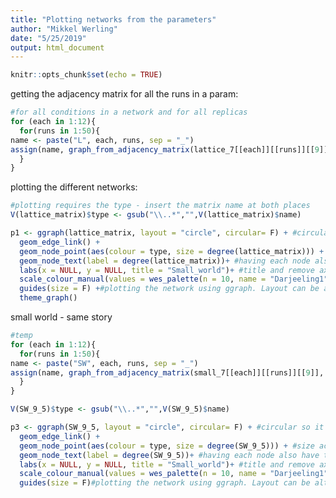 ```yaml
---
title: "Plotting networks from the parameters"
author: "Mikkel Werling"
date: "5/25/2019"
output: html_document
---
```


```r
knitr::opts_chunk$set(echo = TRUE)
```

getting the adjacency matrix for all the runs in a param:

```r

#for all conditions in a network and for all replicas
for (each in 1:12){
  for(runs in 1:50){
name <- paste("L", each, runs, sep = "_")
assign(name, graph_from_adjacency_matrix(lattice_7[[each]][[runs]][[9]], diag = F, mode = "undirected"))
  }
}
```

plotting the different networks:

```r
#plotting requires the type - insert the matrix name at both places
V(lattice_matrix)$type <- gsub("\\..*","",V(lattice_matrix)$name)

p1 <- ggraph(lattice_matrix, layout = "circle", circular= F) + #circular so it fits with the other plots
  geom_edge_link() + 
  geom_node_point(aes(colour = type, size = degree(lattice_matrix))) + #size according to degree
  geom_node_text(label = degree(lattice_matrix))+ #having each node also have text with their degree
  labs(x = NULL, y = NULL, title = "Small_world")+ #title and remove axis
  scale_colour_manual(values = wes_palette(n = 10, name = "Darjeeling1", type = "continuous")) + #colors
  guides(size = F) +#plotting the network using ggraph. Layout can be altered. Removes the legend for degree. 
  theme_graph()

```
small world - same story
```r
#temp
for (each in 1:12){
  for(runs in 1:50){
name <- paste("SW", each, runs, sep = "_")
assign(name, graph_from_adjacency_matrix(small_7[[each]][[runs]][[9]], diag = F, mode = "undirected"))
  }
}

V(SW_9_5)$type <- gsub("\\..*","",V(SW_9_5)$name)

p3 <- ggraph(SW_9_5, layout = "circle", circular= F) + #circular so it fits with the other plots
  geom_edge_link() + 
  geom_node_point(aes(colour = type, size = degree(SW_9_5))) + #size according to degree
  geom_node_text(label = degree(SW_9_5))+ #having each node also have text with their degree
  labs(x = NULL, y = NULL, title = "Small_world")+ #title and remove axis
  scale_colour_manual(values = wes_palette(n = 10, name = "Darjeeling1", type = "continuous")) + #colors
  guides(size = F)#plotting the network using ggraph. Layout can be altered. Removes the legend for degree. 
```
